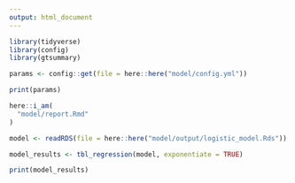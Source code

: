 ```yaml
---
output: html_document
---
```


```r
library(tidyverse)
library(config)
library(gtsummary)
```

```r
params <- config::get(file = here::here("model/config.yml"))

print(params)
```


```r
here::i_am(
  "model/report.Rmd"
)
```

<!-- CHILD REPORT CODE GOES BELOW HERE -->

```r
model <- readRDS(file = here::here("model/output/logistic_model.Rds"))

model_results <- tbl_regression(model, exponentiate = TRUE)

print(model_results)
```

